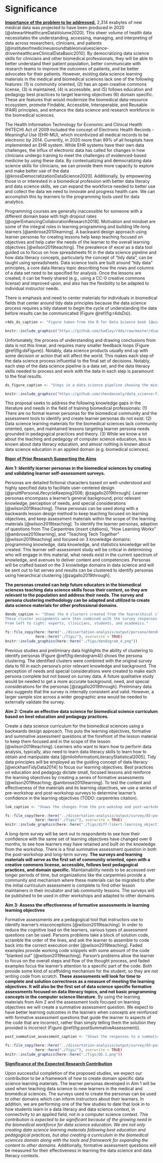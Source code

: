 # Significance

<u><b>Importance of the problem to be addressed.</u></b>
2,314 exabytes of new medical data was projected to have been produced in 2020
[@stewartHealthcareDataVolume2020]. This sheer volume of health data
necessitates the understanding, accessing, managing, and interpreting of data
across researchers, clinicians, and patients
[@instituteofmedicineusroundtableonvaluescience-drivenhealthcareClinicalDataBasic2010].
By democratizing data science skills for clinicians and other biomedical
professionals, they will be able to better understand their patient population,
better communicate with research teams to improve the outcomes of patients, and
be better advocates for their patients. However, existing data science learning
materials in the medical and biomedical sciences lack one of the following
features: (1) is community oriented, (2) has an open creative commons license,
(3) is maintained, (4) is accessible, and (5) follows education and pedagogy
best practices to target learning objectives (6) domain specific. These are
features that would modernize the biomedical data-resource ecosystem, promote
Findable, Accessible, Interoperable, and Reusable (FAIR) principles, and enhance
the data science and research workforce in the biomedical sciences.

The Health Information Technology for Economic and Clinical Health (HITECH) Act
of 2009 included the concept of Electronic Health Records - Meaningful Use
(EHR-MU), which incentivized all medical records to be electronic by 2014.
Currently, in 2020 more than 89% of all hospitals have implemented an EHR
system. While EHR systems have their own data challenges, the influx of
electronic data has called for changes in how clinicians undergo training to
meet the challenges of evidenced-based medicine by using these data. By
contextualizing and democratizing data science skills for clinicians, we can
provide them more capacity to explore and make better use of the data
[@krossDemocratizationDataScience2020]. Additionally, by empowering those in or
interested in a biomedical profession with better data literacy and data science
skills, we can expand the workforce needed to better use and collect the data we
need to innovate and progress health care. We can accomplish this by learners to
the programming tools used for data analytics.

Programming courses are generally inaccessible for someone with a different
domain base with high dropout rates [@ogierEnhancingCollaborationResearch2018].
Motivation and mindset are some of the integral roles in learning programming
and building life-long learners [@ambrose2010learning]. A backward design
approach using learner personas for creating lessons help keep teaching focused
on objectives and help cater the needs of the learner to the overall learning
objectives [@wilson2019teaching]. The prevalence of excel as a data tool guided
us to focus on how spreadsheets fit in the data science pipeline and how data
literacy concepts, particularly the concept of "tidy data", can be taught using
spreadsheets. Data science tools are built around "tidy data" principles, a core
data literacy topic describing how the rows and columns of a data set need to be
specified for analysis. Once the lessons are created, it can be freely shared
(e.g., using a CC-0 creative commons license) and improved upon, and also has
the flexibility to be adapted to individual instructor needs.

There is emphasis and need to center materials for individuals in biomedical
fields that center around tidy data principles because the data science process
requires a tidy dataset to begin the cycle of understanding the data before
results can be communicated (Figure @ref(fig:r4dsDs)).

```r
r4ds_ds_caption <- "Figure taken from the R for Data Science book [@wickhamR4ds]."
```

```r
knitr::include_graphics("https://github.com/hadley/r4ds/raw/master/diagrams/data-science.png")
```

Unfortunately, the process of understanding and drawing conclusions from data is
not this linear, and requires many smaller feedback loops (Figure
@ref(fig:dsFigure)). Notably, data science products usually end up with some
decision or action that will affect the world. This makes each step of the data
science process influential to the final set of decisions. Notably, each step of
the data science pipeline is a data set, and the data literacy skills needed to
process and work with the data in each step is paramount to the final results.

```r
ds_figure_caption <- "Steps in a data science pipeline showing the mini feedback loops that affect the final decision which will have some consequence in the world [@Chen2020]."
```

```r
knitr::include_graphics("https://github.com/chendaniely/data_science-figure/raw/main/fig/data_science_figure.png")
```

This proposal seeks to address the following knowledge gaps in the literature
and needs in the field of training biomedical professionals: (1) There are no
formal learner personas for the biomedical community and the assessment tools to
identify and create learner personas do not exist. (2) Data science learning
materials for the biomedical sciences lack community oriented, open, and
maintained lessons targeting learner persona needs grounded in pedagogical
practices and theory. (3) While we know a lot about the teaching and pedagogy of
computer science education, less is known about data literacy education, and
almost nothing is known about data science education in an applied domain (e.g.
biomedical sciences).

<u><b>Rigor of Prior Research Supporting the Aims</u></b>

**Aim 1: Identify learner personas in the biomedical sciences by creating and validating learner self-assessment surveys.**

Personas are detailed fictional characters based on well-understood and highly
specified data to facilitate user-centered design
[@pruittPersonaLifecycleKeeping2006; @zagallo2019through]. Learner personas
encompass a learner’s general background, prior relevant knowledge, perception
of needs, and special considerations [@wilson2019teaching]. These personas can
be used along with a backwards lesson design method to keep teaching focused on
learning objectives, and keep assessment materials within the scope of the
learning materials [@wilson2019teaching]. To identify the learner personas,
adaption of questions from The Carpentries (insert citations), "How Learning
Works" [@ambrose2010learning], and "Teaching Tech Together"
[@wilson2019teaching] and focused on 3 knowledge domains: programming knowledge,
data knowledge, and statistics knowledge will be created. This learner
self-assessment study will be critical in determining who will engage in this
material, what needs exist in the current spectrum of knowledge, and avenues to
deliver content and competencies. Personas will be crafted based on the 3
knowledge domains in data science and will be sent out to list serves and
results can be clustered to identify personas using hierarchical clustering
[@zagallo2019through].

**The personas created can help future educators in the biomedical sciences
teaching data science skills focus their content, so they are relevant to the
population and address their needs. The survey and persona clustering
methodology can be adapted and utilized to create data science materials for
other professional domains.**

```r
dendo_caption <- "Shows the 4 clusters created from the hierarchical clustering using euclidean distance and ward's.
These cluster assignments were then combined with the survey responses to identify the personas.
From left to right: experts, clinicians, students, and academics."
```

```r
fs::file_copy(here::here("../dissertation-analysis/output/persona/dendogram_4.png"),
              here::here("./figs/"), overwrite = TRUE)
knitr::include_graphics(here::here("./figs/dendogram_4.png"))
```

Previous studies and preliminary data highlights the ability of clustering to
identify personas (Figure \@ref(fig:dendogram4)) shows the persona clustering.
The identified clusters were combined with the original survey data to fill in
each persona’s prior relevant knowledge and background. The perception of needs
and special considerations were created to make each persona complete but not
based on survey data. A future qualitative study would be needed to get a more
accurate background, need, and special considerations for the personas
[@zagallo2019through]. Preliminary data also suggests that the survey is
internally consistent and valid. However, a larger sample size across a wider
geographic area would be needed to externally validate the survey.

**Aim 2: Create an effective data science for biomedical science curriculum based on best education and pedagogy practices.**

Create a data science curriculum for the biomedical sciences using a backwards
design approach. This puts the learning objectives, formative and summative
assessment questions at the forefront of the lesson material to keep them
focused and in the scope of the lesson [@wilson2019teaching]. Learners who want
to learn how to perform data analysis, typically, also need to learn data
literacy skills to learn how to obtain and manipulate data
[@miloInformationLiteracyStatistical2005]. Tidy data principles will be employed
as the guiding concept of data literacy [@wickhamTidyData2014] to focus our
learning objectives. Best practices on education and pedagogy dictate small,
focused lessons and reinforce the learning objectives by creating a series of
formative assessments [@wilson2019teaching; @ambrose2010learning]. To test the
content and effectiveness of the materials and its learning objectives, we use a
series of pre-workshop and post-workshop surveys to determine learner’s
confidence in the learning objectives (TODO: carpentries citation).

```r
lo4_caption <- "Shows the changes from the pre-wokshop and post-workshop responses. The numbers show the differences from the pre-workshop counts, from the post-workshop counts. White (0) means there was a net 0 difference between reponses. Blue represents where more responses went to after the workshop and red represents the number of people who migrated from a particular response after the workshop."
```


```r
fs::file_copy(here::here("../dissertation-analysis/output/survey/03-post_workshop/diff-likert-learning_objectives.png"),
              here::here("./figs/"), overwrite = TRUE)
knitr::include_graphics(here::here("./figs/diff-likert-learning_objectives.png"))
```

A long-term survey will be sent out to respondents to see how their confidence
with the same set of learning objectives have changed over 6 months, to see how
learners may have retained and built on the knowledge from the workshop. There
is a final summative assessment question in both the post-workshop and long-term
survey. **The surveys and learning materials will serve as the first set of
community oriented, open with a creative commons license, accessible, follows
best pedagogical practices, and domain specific.** Maintainability needs to be
accessed over longer periods of time, but organizations like the carpentries
provide a community and mechanism where these materials can be migrated to after
the initial curriculum assessment is complete to find other lesson maintainers
in their incubator and lab community lessons. The surveys will be published to
be used in other workshops and adapted to other domains.

**Aim 3: Assess the effectiveness of formative assessments in learning learning objectives**

<!--
what are the learning outcomes from CS literature to he ones i'm using.
explaination of divergence happens and why what i'm doing is happening.
and divergence does not dis affect the DS students

frameworrk of appling. e.g., science students in engineering math, even though they're the same topic
-->

Formative assessments are a pedagogical tool that instructors use to identify
learner’s misconceptions [@wilson2019teaching]. In order to reduce the cognitive
load on the learners, various types of assessment questions can be used. Parsons
problems take a block of solution code, scramble the order of the lines, and ask
the learner to assemble to code back into the correct execution order
[@wilson2019teaching]. Faded examples provide working code snippets with some
amount of the code "blanked out" [@wilson2019teaching]. Parson’s problems allow
the learner to focus on the overall steps and flow of the thought process, and
faded examples focus the learner’s attention to a specific part of the code.
Both provide some kind of scaffolding mechanism for the student, so they are not
writing code from scratch. **These assessments will look for time to complete
and solution correctness as a measure of meeting the learning objectives. It
will also be the first set of data science specific formative assessments
focused on data literacy topics, and not basic programming concepts in the
computer science literature.** By using the learning materials from Aim 2 and
the assessment tools focused on learning objectives we will create a summative
assessment question. We expect to have better learning outcomes in the learners
when concepts are reinforced with formative assessment questions that guide the
learner to aspects of the code that are incorrect, rather than simply telling
them the solution they provided is incorrect (Figure
@ref(fig:postSummativeAssessment)).

```r
post_summative_assessment_caption <- "Shows the responses to a summative assessment question at the end of the workshop. The question asked the learners about a learner's comfort in loading a tabulated dataset, tidy it up, and perform a small analysis."
```


```r
fs::file_copy(here::here("../dissertation-analysis/output/survey/03-post_workshop/Q5.1.png"),
              here::here("./figs/"), overwrite = TRUE)
knitr::include_graphics(here::here("./figs/Q5.1.png"))
```

<u><b>Significance of the Expected Research Contribution</u></b>

Upon successful completion of the proposed studies, we expect our contribution
to be a framework of how to create domain specific data science learning
materials. The learner personas developed in Aim 1 will be used when teaching
data science to new learners in the medical and biomedical sciences. The surveys
used to create the personas can be used to other domains which can inform
instructors about their learners. In addition, we are performing one of the few
studies to date that look in to how students learn in a data literacy and data
science context, in connectivity to an applied field, not in a computer science
context. *This contribution is expected to be significant because of the growing
need in the biomedical workforce for data science education. We are not only
creating data science learning materials following best education and
pedagogical practices, but also creating a curriculum in the biomedical sciences
domain along with the tools and framework for expanding the content to other
domains.* Additionally, formative assessment questions will be measured for
their effectiveness in learning the data science and data literacy contexts.
